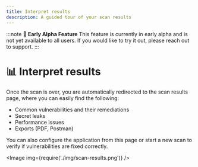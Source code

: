 ```yaml
---
title: Interpret results
description: A guided tour of your scan results
---
```



:::note
🚧 **Early Alpha Feature**
This feature is currently in early alpha and is not yet available to all users. If you would like to try it out, please reach out to support.
:::


# 📊 Interpret results

Once the scan is over, you are automatically redirected to the scan results page, where you can easily find the following:

- Common vulnerabilities and their remediations
- Secret leaks
- Performance issues
- Exports (PDF, Postman)

You can also configure the application from this page or start a new scan to verify if vulnerabilities are fixed correctly.

<Image img={require('./img/scan-results.png')} />
